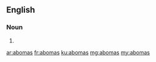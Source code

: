==English==

===Noun===
{{head|en|plural}}

# {{plural of|aboma|lang=en}}

[[ar:abomas]]
[[fr:abomas]]
[[ku:abomas]]
[[mg:abomas]]
[[my:abomas]]